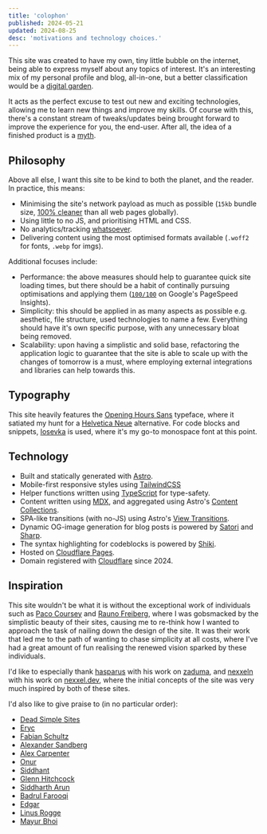 ```yaml
---
title: 'colophon'
published: 2024-05-21
updated: 2024-08-25
desc: 'motivations and technology choices.'
---
```


This site was created to have my own, tiny little bubble on the internet, being able to express myself about any topics of interest. It's an interesting mix of my personal profile and blog, all-in-one, but a better classification would be a [digital garden](https://lowercasedc.wordpress.com/2023/02/01/what-the-heck-is-a-digital-garden).

It acts as the perfect excuse to test out new and exciting technologies, allowing me to learn new things and improve my skills. Of course with this, there's a constant stream of tweaks/updates being brought forward to improve the experience for you, the end-user. After all, the idea of a finished product is a [myth](https://thebootstrappedfounder.com/the-myth-of-the-finished-product).

## Philosophy

Above all else, I want this site to be kind to both the planet, and the reader. In practice, this means:

- Minimising the site's network payload as much as possible (`15kb` bundle size, [100% cleaner](https://www.websitecarbon.com/website/asnine-me) than all web pages globally).
- Using little to no JS, and prioritising HTML and CSS.
- No analytics/tracking [whatsoever](https://themarkup.org/blacklight?url=asnine.me&location=us&device=mobile&force=false).
- Delivering content using the most optimised formats available (`.woff2` for fonts, `.webp` for imgs).

Additional focuses include:

- Performance: the above measures should help to guarantee quick site loading times, but there should be a habit of continally pursuing optimisations and applying them ([`100/100`](https://pagespeed.web.dev/analysis/https-asnine-me/44wlnjgnzj?form_factor=mobile) on Google's PageSpeed Insights).
- Simplicity: this should be applied in as many aspects as possible e.g. aesthetic, file structure, used technologies to name a few. Everything should have it's own specific purpose, with any unnecessary bloat being removed.
- Scalability: upon having a simplistic and solid base, refactoring the application logic to guarantee that the site is able to scale up with the changes of tomorrow is a must, where employing external integrations and libraries can help towards this.

## Typography

This site heavily features the [Opening Hours Sans](https://github.com/opening-hours-studio/opening-hours-sans) typeface, where it satiated my hunt for a [Helvetica Neue](https://www.myfonts.com/collections/neue-helvetica-font-linotype) alternative. For code blocks and snippets, [Iosevka](https://typeof.net/Iosevka) is used, where it's my go-to monospace font at this point.

## Technology

- Built and statically generated with [Astro](https://astro.build).
- Mobile-first responsive styles using [TailwindCSS](https://tailwindcss.com)
- Helper functions written using [TypeScript](https://www.typescriptlang.org) for type-safety.
- Content written using [MDX](https://mdxjs.com), and aggregated using Astro's [Content Collections](https://docs.astro.build/en/guides/content-collections).
- SPA-like transitions (with no-JS) using Astro's [View Transitions](https://docs.astro.build/en/guides/view-transitions).
- Dynamic OG-image generation for blog posts is powered by [Satori](https://github.com/vercel/satori) and [Sharp](https://sharp.pixelplumbing.com).
- The syntax highlighting for codeblocks is powered by [Shiki](https://shiki.style).
- Hosted on [Cloudflare Pages](https://pages.cloudflare.com).
- Domain registered with [Cloudflare](https://www.cloudflare.com) since 2024.

## Inspiration

This site wouldn't be what it is without the exceptional work of individuals such as [Paco Coursey](https://paco.me) and [Rauno Freiberg](https://raunofreiberg.com), where I was gobsmacked by the simplistic beauty of their sites, causing me to re-think how I wanted to approach the task of nailing down the design of the site. It was their work that led me to the path of wanting to chase simplicity at all costs, where I've had a great amount of fun realising the renewed vision sparked by these individuals.

I'd like to especially thank [hasparus](https://github.com/hasparus) with his work on [zaduma](https://zaduma.vercel.app), and [nexxeln](https://github.com/nexxeln) with his work on [nexxel.dev](https://www.nexxel.dev), where the initial concepts of the site was very much inspired by both of these sites.

I'd also like to give praise to (in no particular order):

- [Dead Simple Sites](https://deadsimplesites.com)
- [Eryc](https://eryc.cc)
- [Fabian Schultz](https://www.fabianschultz.com)
- [Alexander Sandberg](https://alexandersandberg.com)
- [Alex Carpenter](https://alexcarpenter.me)
- [Onur](https://onur.dev)
- [Siddhant](https://dietcode.io)
- [Glenn Hitchcock](https://glenn.me)
- [Siddharth Arun](https://sdrn.co)
- [Badrul Farooqi](https://farooqib.com)
- [Edgar](https://edgarlr.com)
- [Linus Rogge](https://linusrogge.com)
- [Mayur Bhoi](https://www.mayurbhoi.com)
